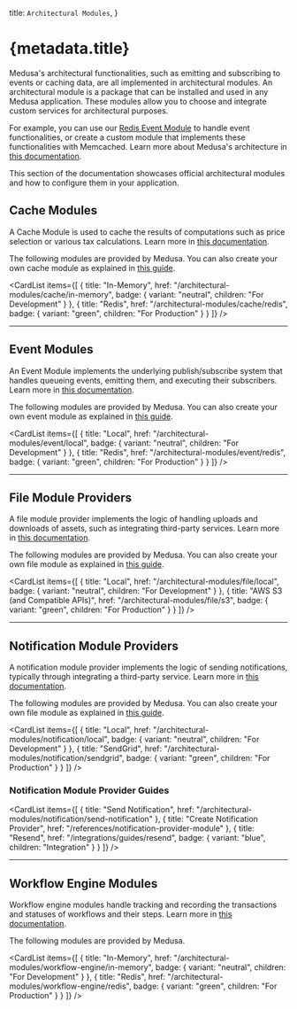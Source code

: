 
  title: `Architectural Modules`,
}

# {metadata.title}

Medusa's architectural functionalities, such as emitting and subscribing to events or caching data, are all implemented in architectural modules. An architectural module is a package that can be installed and used in any Medusa application. These modules allow you to choose and integrate custom services for architectural purposes.

For example, you can use our [Redis Event Module](./event/redis/page.mdx) to handle event functionalities, or create a custom module that implements these functionalities with Memcached. Learn more about Medusa's architecture in [this documentation](!docs!/learn/introduction/architecture).

This section of the documentation showcases official architectural modules and how to configure them in your application.

## Cache Modules

A Cache Module is used to cache the results of computations such as price selection or various tax calculations. Learn more in [this documentation](./cache/page.mdx).

The following modules are provided by Medusa. You can also create your own cache module as explained in [this guide](./cache/create/page.mdx).

<CardList
  items={[
    {
      title: "In-Memory",
      href: "/architectural-modules/cache/in-memory",
      badge: {
        variant: "neutral",
        children: "For Development"
      }
    },
    {
      title: "Redis",
      href: "/architectural-modules/cache/redis",
      badge: {
        variant: "green",
        children: "For Production"
      }
    }
  ]}
/>

---

## Event Modules

An Event Module implements the underlying publish/subscribe system that handles queueing events, emitting them, and executing their subscribers.  Learn more in [this documentation](./event/page.mdx).

The following modules are provided by Medusa. You can also create your own event module as explained in [this guide](./event/create/page.mdx).

<CardList
  items={[
    {
      title: "Local",
      href: "/architectural-modules/event/local",
      badge: {
        variant: "neutral",
        children: "For Development"
      }
    },
    {
      title: "Redis",
      href: "/architectural-modules/event/redis",
      badge: {
        variant: "green",
        children: "For Production"
      }
    }
  ]}
/>

---

## File Module Providers

A file module provider implements the logic of handling uploads and downloads of assets, such as integrating third-party services. Learn more in [this documentation](./file/page.mdx).

The following modules are provided by Medusa. You can also create your own file module as explained in [this guide](/references/file-provider-module).

<CardList
  items={[
    {
      title: "Local",
      href: "/architectural-modules/file/local",
      badge: {
        variant: "neutral",
        children: "For Development"
      }
    },
    {
      title: "AWS S3 (and Compatible APIs)",
      href: "/architectural-modules/file/s3",
      badge: {
        variant: "green",
        children: "For Production"
      }
    }
  ]}
/>

---

## Notification Module Providers

A notification module provider implements the logic of sending notifications, typically through integrating a third-party service. Learn more in [this documentation](./notification/page.mdx).

The following modules are provided by Medusa. You can also create your own file module as explained in [this guide](/references/notification-provider-module).

<CardList
  items={[
    {
      title: "Local",
      href: "/architectural-modules/notification/local",
      badge: {
        variant: "neutral",
        children: "For Development"
      }
    },
    {
      title: "SendGrid",
      href: "/architectural-modules/notification/sendgrid",
      badge: {
        variant: "green",
        children: "For Production"
      }
    }
  ]}
/>

### Notification Module Provider Guides

<CardList
  items={[
    {
      title: "Send Notification",
      href: "/architectural-modules/notification/send-notification"
    },
    {
      title: "Create Notification Provider",
      href: "/references/notification-provider-module"
    },
    {
      title: "Resend",
      href: "/integrations/guides/resend",
      badge: {
        variant: "blue",
        children: "Integration"
      }
    }
  ]}
/>

---

## Workflow Engine Modules

Workflow engine modules handle tracking and recording the transactions and statuses of workflows and their steps. Learn more in [this documentation](./workflow-engine/page.mdx).

The following modules are provided by Medusa.

<CardList
  items={[
    {
      title: "In-Memory",
      href: "/architectural-modules/workflow-engine/in-memory",
      badge: {
        variant: "neutral",
        children: "For Development"
      }
    },
    {
      title: "Redis",
      href: "/architectural-modules/workflow-engine/redis",
      badge: {
        variant: "green",
        children: "For Production"
      }
    }
  ]}
/>
